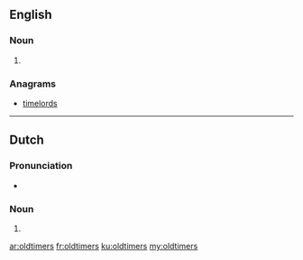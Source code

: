 {{also|Oldtimers}}
==English==

===Noun===
{{head|en|plural}}

# {{plural of|oldtimer|lang=en}}

===Anagrams===
* [[timelords#English|timelords]]

----

==Dutch==

===Pronunciation===
* {{audio|Nl-oldtimers.ogg|Audio}}

===Noun===
{{head|nl|noun plural form}}

# {{nl-noun form of|pl|oldtimer}}

[[ar:oldtimers]]
[[fr:oldtimers]]
[[ku:oldtimers]]
[[my:oldtimers]]